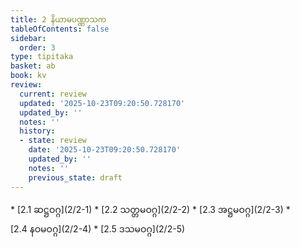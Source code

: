 ```yaml
---
title: 2 နိယာမပဏ္ဏာသက
tableOfContents: false
sidebar:
  order: 3
type: tipitaka
basket: ab
book: kv
review:
  current: review
  updated: '2025-10-23T09:20:50.728170'
  updated_by: ''
  notes: ''
  history:
  - state: review
    date: '2025-10-23T09:20:50.728170'
    updated_by: ''
    notes: ''
    previous_state: draft
---
```



<ReviewStatus review={frontmatter.review} showDetails={true} />

<HypothesisAnnotation frontmatter={frontmatter} />

<DynamicBreadcrumb />



<TableOfContents book="kv" section="2">
* [2.1 ဆဋ္ဌဝဂ္ဂ](2/2-1)
* [2.2 သတ္တမဝဂ္ဂ](2/2-2)
* [2.3 အဋ္ဌမဝဂ္ဂ](2/2-3)
* [2.4 နဝမဝဂ္ဂ](2/2-4)
* [2.5 ဒသမဝဂ္ဂ](2/2-5)
</TableOfContents>